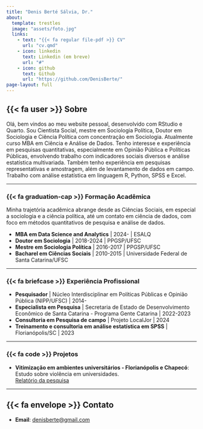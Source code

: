 ```yaml
---
title: "Denis Berté Sálvia, Dr."
about: 
  template: trestles
  image: "assets/foto.jpg"
  links:
    - text: "{{< fa regular file-pdf >}} CV"
      url: "cv.qmd"
    - icon: linkedin
      text: Linkedin (em breve)
      url: "#"
    - icon: github
      text: Github
      url: "https://github.com/DenisBerte/"
page-layout: full
---
```


## {{< fa user >}} Sobre

Olá, bem vindos ao meu website pessoal, desenvolvido com RStudio e Quarto. Sou Cientista Social, mestre em Sociologia Política, Doutor em Sociologia e Ciência Política com concentração em Sociologia. Atualmente curso MBA em Ciência e Análise de Dados. Tenho interesse e experiência em pesquisas quantitativas, especialmente em Opinião Pública e Políticas Públicas, envolvendo trabalho com indicadores sociais diversos e análise estatística multivariada. Também tenho experiência em pesquisas representativas e amostragem, além de levantamento de dados em campo. Trabalho com análise estatística em linguagem R, Python, SPSS e Excel.

---

::: {.panel-tabset}

### {{< fa graduation-cap >}} Formação Acadêmica

Minha trajetória acadêmica abrange desde as Ciências Sociais, em especial a sociologia e a ciência política, até um contato em ciência de dados, com foco em métodos quantitativos de pesquisa e análise de dados.

- **MBA em Data Science and Analytics** \| 2024- \| ESALQ
- **Doutor em Sociologia** \| 2018-2024 \| PPGSP/UFSC
- **Mestre em Sociologia Política** \| 2016-2017 \| PPGSP/UFSC
- **Bacharel em Ciências Sociais** \| 2010-2015 \| Universidade Federal de Santa Catarina/UFSC

---

### {{< fa briefcase >}} Experiência Profissional

- **Pesquisador** \| Núcleo Interdisciplinar em Políticas Públicas e Opinião Pública (NIPP/UFSC) \| 2014-
- **Especialista em Pesquisa** \| Secretaria de Estado de Desenvolvimento Econômico de Santa Catarina - Programa Gente Catarina \| 2022-2023
- **Consultoria em Pesquisa de campo** \| Projeto LocalJor \| 2024
- **Treinamento e consultoria em análise estatística em SPSS** \| Florianópolis/SC \| 2023

---

### {{< fa code >}} Projetos

- **Vitimização em ambientes universitários - Florianópolis e Chapecó**:  
  Estudo sobre violência em universidades.  
  [Relatório da pesquisa](https://nipp.ufsc.br/category/vitimizacao-e-sentimento-de-seguranca/)

:::

---

## {{< fa envelope >}} Contato

- **Email**: [denisberte@gmail.com](mailto:denisberte@gmail.com)

